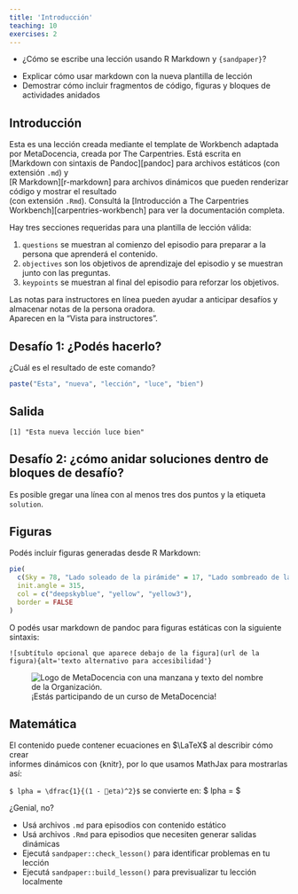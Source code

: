 ```yaml
---
title: 'Introducción'
teaching: 10
exercises: 2
---
```


:::::::::::::::::::::::::::::::::::::: questions 

- ¿Cómo se escribe una lección usando R Markdown y `{sandpaper}`?

::::::::::::::::::::::::::::::::::::::::::::::::

::::::::::::::::::::::::::::::::::::: objectives

- Explicar cómo usar markdown con la nueva plantilla de lección  
- Demostrar cómo incluir fragmentos de código, figuras y bloques de actividades anidados

::::::::::::::::::::::::::::::::::::::::::::::::

## Introducción

Esta es una lección creada mediante el template de Workbench adaptada por MetaDocencia, creada por The Carpentries. Está escrita en  
[Markdown con sintaxis de Pandoc][pandoc] para archivos estáticos (con extensión `.md`) y  
[R Markdown][r-markdown] para archivos dinámicos que pueden renderizar código y mostrar el resultado  
(con extensión `.Rmd`). Consultá la [Introducción a The Carpentries  
Workbench][carpentries-workbench] para ver la documentación completa.

Hay tres secciones requeridas para una plantilla de lección válida:

 1. `questions` se muestran al comienzo del episodio para preparar a la persona que aprenderá el contenido.  
 2. `objectives` son los objetivos de aprendizaje del episodio y se muestran junto con las preguntas.  
 3. `keypoints` se muestran al final del episodio para reforzar los objetivos.

:::::::::::::::::::::::::::::::::::::::::::::::::::::::::::::::::::: instructor

Las notas para instructores en línea pueden ayudar a anticipar desafíos y almacenar notas de la persona oradora.  
Aparecen en la "Vista para instructores".

::::::::::::::::::::::::::::::::::::::::::::::::::::::::::::::::::::::::::::::::

::::::::::::::::::::::::::::::::::::: challenge 

## Desafío 1: ¿Podés hacerlo?

¿Cuál es el resultado de este comando?

```r
paste("Esta", "nueva", "lección", "luce", "bien")
```

:::::::::::::::::::::::: solution 

## Salida

```output
[1] "Esta nueva lección luce bien"
```

:::::::::::::::::::::::::::::::::


## Desafío 2: ¿cómo anidar soluciones dentro de bloques de desafío?

:::::::::::::::::::::::: solution 

Es posible gregar una línea con al menos tres dos puntos y la etiqueta `solution`.

:::::::::::::::::::::::::::::::::
::::::::::::::::::::::::::::::::::::::::::::::::

## Figuras

Podés incluir figuras generadas desde R Markdown:

```r
pie(
  c(Sky = 78, "Lado soleado de la pirámide" = 17, "Lado sombreado de la pirámide" = 5), 
  init.angle = 315, 
  col = c("deepskyblue", "yellow", "yellow3"), 
  border = FALSE
)
```

O podés usar markdown de pandoc para figuras estáticas con la siguiente sintaxis:

`![subtítulo opcional que aparece debajo de la figura](url de la figura){alt='texto alternativo para accesibilidad'}`

![¡Estás participando de un curso de MetaDocencia!](https://raw.githubusercontent.com/MetaDocencia/varnish/main/inst/pkgdown/assets/assets/images/metadocencia-logo.svg){alt='Logo de MetaDocencia con una manzana y texto del nombre de la Organización.'}

## Matemática

El contenido puede contener ecuaciones en $\LaTeX$ al describir cómo crear  
informes dinámicos con {knitr}, por lo que usamos MathJax para mostrarlas así:

`$ lpha = \dfrac{1}{(1 - eta)^2}$` se convierte en: $ lpha = \dfrac{1}{(1 - eta)^2}$

¿Genial, no?

::::::::::::::::::::::::::::::::::::: keypoints 

- Usá archivos `.md` para episodios con contenido estático  
- Usá archivos `.Rmd` para episodios que necesiten generar salidas dinámicas  
- Ejecutá `sandpaper::check_lesson()` para identificar problemas en tu lección  
- Ejecutá `sandpaper::build_lesson()` para previsualizar tu lección localmente

::::::::::::::::::::::::::::::::::::::::::::::::
